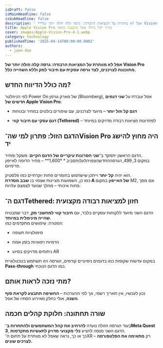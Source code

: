 ```yaml
---
isDraft: false
isMainHeadline: false
isSubHeadline: false
description: ' **אפל לא מוותרת על המציאות הרבודה: גרסה קלה וזולה יותר של Vision Pro מתוכננת לצרכנים, לצד גרסה עסקית עם חיבור למק וללא השהייה כלל.**  ## **'
title: Apple Vision Pro בדרך לכל בית? אפל מתכננת מהפך
cover: images/Apple-Vision-Pro-4-1.webp
category: technology
publishedTime: '2025-04-14T00:00:00.000Z'
authors:
  - jane-doe
---
```


**אפל לא מוותרת על המציאות הרבודה: גרסה קלה וזולה יותר של Vision Pro מתוכננת לצרכנים, לצד גרסה עסקית עם חיבור למק וללא השהייה כלל.**

## **מה כולל הדיווח החדש?**

לפי הניוזלטר Power On של מארק גורמן (Bloomberg), אפל עובדת על **שני דגמים חדשים של Apple Vision Pro**:

- **דגם קל וזול יותר** – מיועד לצרכנים, עם שיפורים בולטים במחיר ובנוחות
    
- **דגם עסקי עם חיבור קווי (Tethered)** – לפתרונות מציאות רבודה מדויקים במיוחד
    

## **הדגם הזול: פתרון למי שה־Vision Pro היה מחוץ להישג יד**

הדגם הראשון יתמקד ב־**שני חסרונות עיקריים של הדגם הקיים**: משקל ומחיר.  
במקום $3,499, הגרסה החדשה צפויה לעלות סביב **$1,600** – מחיר הדומה לאייפון פרימיום.

הוא יהיה **קל יותר** וייתכן שישתמש בחומרים פחות יוקרתיים כמו פלסטיק.  
כמו כן, השמועות מציינות שצפוי בו **שבב מסדרת A של האייפון** במקום M2, וגם מסך פחות איכותי – מהלך שנועד לצמצם עלויות.

## **דגם ה־Tethered: חזון למציאות רבודה מקצועית**

הדגם השני מיועד ללקוחות עסקיים בלבד, עם **חיבור קווי למחשבי מק**, דבר שמבטיח **שהייה מינימלית במיוחד**.  
המטרה: שימושים מתקדמים כמו:

- סימולציות תעופה
    
- הדמיות רפואיות בזמן אמת
    
- ניתוחים מדויקים בסיוע AR
    

במקום עדשות שקופות כמו בדגמים ניסיוניים קודמים, הגרסה הזו תשתמש בטכנולוגיית **Pass-through** כמו הדגם הנוכחי.

## **מתי נזכה לראות אותם?**

נכון לעכשיו, אין תאריך רשמי, אך לפי ההערכות – **החשיפה תתבצע לקראת סוף השנה**, אולי כחלק מאירוע הסתיו של אפל.

## **שורה תחתונה: חלוקת קהלים חכמה**

בעוד הגרסה הזולה נועדה **להרחיב את קהל המשתמשים ולהתחרות ב־Meta Quest 3**, הדגם השני מנסה להציע **כלי מקצועי מדויק לתעשיות מתקדמות**.  
כך או כך, נראה שאפל לא מוותרת על תחום ה־XR – רק **מתאימה את הפלטפורמה לצרכים שונים.**
